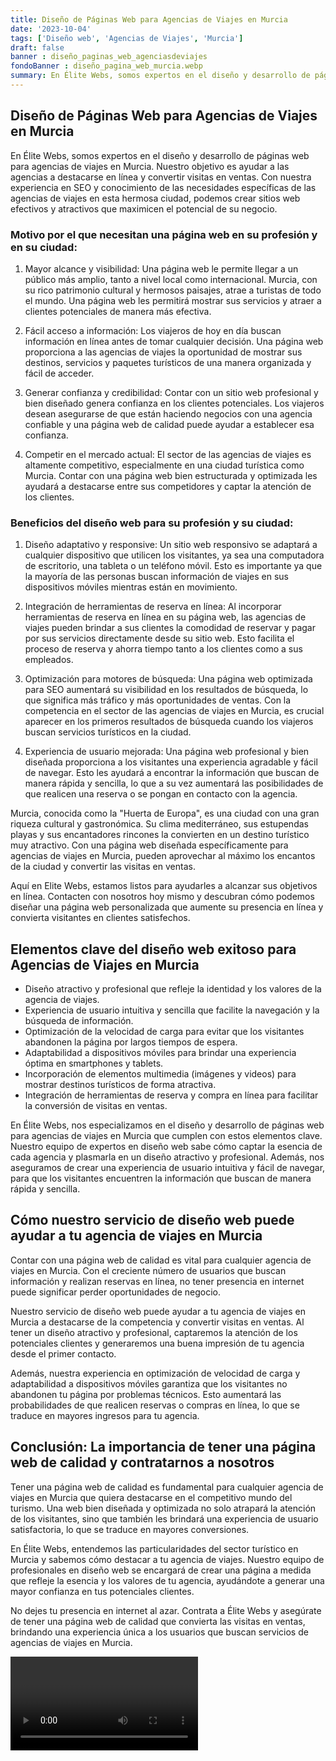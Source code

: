 ```yaml
---
title: Diseño de Páginas Web para Agencias de Viajes en Murcia
date: '2023-10-04'
tags: ['Diseño web', 'Agencias de Viajes', 'Murcia']
draft: false
banner : diseño_paginas_web_agenciasdeviajes
fondoBanner : diseño_pagina_web_murcia.webp
summary: En Élite Webs, somos expertos en el diseño y desarrollo de páginas web para agencias de viajes en Murcia. Nuestro objetivo es ayudar a las agencias a destacarse en línea y convertir visitas en ventas. Con nuestra experiencia en SEO y conocimiento de las necesidades específicas de las agencias de viajes en esta hermosa ciudad, podemos crear sitios web efectivos y atractivos que maximicen el potencial de su negocio.
---
```


## Diseño de Páginas Web para Agencias de Viajes en Murcia

En Élite Webs, somos expertos en el diseño y desarrollo de páginas web para agencias de viajes en Murcia. Nuestro objetivo es ayudar a las agencias a destacarse en línea y convertir visitas en ventas. Con nuestra experiencia en SEO y conocimiento de las necesidades específicas de las agencias de viajes en esta hermosa ciudad, podemos crear sitios web efectivos y atractivos que maximicen el potencial de su negocio.

### Motivo por el que necesitan una página web en su profesión y en su ciudad:

1. Mayor alcance y visibilidad: Una página web le permite llegar a un público más amplio, tanto a nivel local como internacional. Murcia, con su rico patrimonio cultural y hermosos paisajes, atrae a turistas de todo el mundo. Una página web les permitirá mostrar sus servicios y atraer a clientes potenciales de manera más efectiva.

2. Fácil acceso a información: Los viajeros de hoy en día buscan información en línea antes de tomar cualquier decisión. Una página web proporciona a las agencias de viajes la oportunidad de mostrar sus destinos, servicios y paquetes turísticos de una manera organizada y fácil de acceder.

3. Generar confianza y credibilidad: Contar con un sitio web profesional y bien diseñado genera confianza en los clientes potenciales. Los viajeros desean asegurarse de que están haciendo negocios con una agencia confiable y una página web de calidad puede ayudar a establecer esa confianza.

4. Competir en el mercado actual: El sector de las agencias de viajes es altamente competitivo, especialmente en una ciudad turística como Murcia. Contar con una página web bien estructurada y optimizada les ayudará a destacarse entre sus competidores y captar la atención de los clientes.

### Beneficios del diseño web para su profesión y su ciudad:

1. Diseño adaptativo y responsive: Un sitio web responsivo se adaptará a cualquier dispositivo que utilicen los visitantes, ya sea una computadora de escritorio, una tableta o un teléfono móvil. Esto es importante ya que la mayoría de las personas buscan información de viajes en sus dispositivos móviles mientras están en movimiento.

2. Integración de herramientas de reserva en línea: Al incorporar herramientas de reserva en línea en su página web, las agencias de viajes pueden brindar a sus clientes la comodidad de reservar y pagar por sus servicios directamente desde su sitio web. Esto facilita el proceso de reserva y ahorra tiempo tanto a los clientes como a sus empleados.

3. Optimización para motores de búsqueda: Una página web optimizada para SEO aumentará su visibilidad en los resultados de búsqueda, lo que significa más tráfico y más oportunidades de ventas. Con la competencia en el sector de las agencias de viajes en Murcia, es crucial aparecer en los primeros resultados de búsqueda cuando los viajeros buscan servicios turísticos en la ciudad.

4. Experiencia de usuario mejorada: Una página web profesional y bien diseñada proporciona a los visitantes una experiencia agradable y fácil de navegar. Esto les ayudará a encontrar la información que buscan de manera rápida y sencilla, lo que a su vez aumentará las posibilidades de que realicen una reserva o se pongan en contacto con la agencia.

Murcia, conocida como la "Huerta de Europa", es una ciudad con una gran riqueza cultural y gastronómica. Su clima mediterráneo, sus estupendas playas y sus encantadores rincones la convierten en un destino turístico muy atractivo. Con una página web diseñada específicamente para agencias de viajes en Murcia, pueden aprovechar al máximo los encantos de la ciudad y convertir las visitas en ventas.

‍‍Aquí en Elite Webs, estamos listos para ayudarles a alcanzar sus objetivos en línea. Contacten con nosotros hoy mismo y descubran cómo podemos diseñar una página web personalizada que aumente su presencia en línea y convierta visitantes en clientes satisfechos.

<GifSeo />

<Cta />

## Elementos clave del diseño web exitoso para Agencias de Viajes en Murcia

- Diseño atractivo y profesional que refleje la identidad y los valores de la agencia de viajes.
- Experiencia de usuario intuitiva y sencilla que facilite la navegación y la búsqueda de información.
- Optimización de la velocidad de carga para evitar que los visitantes abandonen la página por largos tiempos de espera.
- Adaptabilidad a dispositivos móviles para brindar una experiencia óptima en smartphones y tablets.
- Incorporación de elementos multimedia (imágenes y videos) para mostrar destinos turísticos de forma atractiva.
- Integración de herramientas de reserva y compra en línea para facilitar la conversión de visitas en ventas.

En Élite Webs, nos especializamos en el diseño y desarrollo de páginas web para agencias de viajes en Murcia que cumplen con estos elementos clave. Nuestro equipo de expertos en diseño web sabe cómo captar la esencia de cada agencia y plasmarla en un diseño atractivo y profesional. Además, nos aseguramos de crear una experiencia de usuario intuitiva y fácil de navegar, para que los visitantes encuentren la información que buscan de manera rápida y sencilla.

## Cómo nuestro servicio de diseño web puede ayudar a tu agencia de viajes en Murcia

Contar con una página web de calidad es vital para cualquier agencia de viajes en Murcia. Con el creciente número de usuarios que buscan información y realizan reservas en línea, no tener presencia en internet puede significar perder oportunidades de negocio.

Nuestro servicio de diseño web puede ayudar a tu agencia de viajes en Murcia a destacarse de la competencia y convertir visitas en ventas. Al tener un diseño atractivo y profesional, captaremos la atención de los potenciales clientes y generaremos una buena impresión de tu agencia desde el primer contacto.

Además, nuestra experiencia en optimización de velocidad de carga y adaptabilidad a dispositivos móviles garantiza que los visitantes no abandonen tu página por problemas técnicos. Esto aumentará las probabilidades de que realicen reservas o compras en línea, lo que se traduce en mayores ingresos para tu agencia.

## Conclusión: La importancia de tener una página web de calidad y contratarnos a nosotros

Tener una página web de calidad es fundamental para cualquier agencia de viajes en Murcia que quiera destacarse en el competitivo mundo del turismo. Una web bien diseñada y optimizada no solo atrapará la atención de los visitantes, sino que también les brindará una experiencia de usuario satisfactoria, lo que se traduce en mayores conversiones.

En Élite Webs, entendemos las particularidades del sector turístico en Murcia y sabemos cómo destacar a tu agencia de viajes. Nuestro equipo de profesionales en diseño web se encargará de crear una página a medida que refleje la esencia y los valores de tu agencia, ayudándote a generar una mayor confianza en tus potenciales clientes.

No dejes tu presencia en internet al azar. Contrata a Élite Webs y asegúrate de tener una página web de calidad que convierta las visitas en ventas, brindando una experiencia única a los usuarios que buscan servicios de agencias de viajes en Murcia.

<Video />

<CtaBot job='Agencias de Viajes' city='Murcia'/>

<Gmaps query='Murcia+españa+maps' />